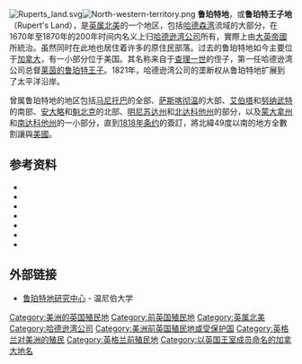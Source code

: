 [[File:Ruperts_land.svg|right]][[Image:North-western-territory.png|left]]
'''鲁珀特地'''，或'''鲁珀特王子地'''（Rupert's Land），是[[英属北美|英属北美]]的一个地区，包括[[哈德森湾|哈德森湾]]流域的大部分，在1670年至1870年的200年时间内名义上归[[哈德逊湾公司|哈德逊湾公司]]所有，實際上由[[大英帝國|大英帝國]]所統治。虽然同时在此地也居住着许多的原住民部落。过去的鲁珀特地如今主要位于[[加拿大|加拿大]]，有一小部分位于美国。其名称来自于[[查理一世_(英格兰)|查理一世]]的侄子，第一任哈德逊湾公司总督[[鲁珀特王子|莱茵的鲁珀特王子]]。1821年，哈德逊湾公司的垄断权从鲁珀特地扩展到了太平洋沿岸。

曾属鲁珀特地的地区包括[[马尼托巴|马尼托巴]]的全部、[[萨斯喀彻温|萨斯喀彻温]]的大部、[[艾伯塔|艾伯塔]]和[[努纳武特|努纳武特]]的南部、[[安大略|安大略]]和[[魁北克|魁北克]]的北部、[[明尼苏达州|明尼苏达州]]和[[北达科他州|北达科他州]]的部分，以及[[蒙大拿州|蒙大拿州]]和[[南达科他州|南达科他州]]的一小部分，直到[[1818年条约|1818年条约]]的簽訂，將北緯49度以南的地方全數割讓與[[美國|美國]]。

==参考资料==
{{refbegin}}
* {{cite book|author1=Gerhard John Ens|author2=R. C. Macleod|author3=Theodore Binnema|title=From Rupert's Land to Canada|url=http://books.google.com/books?id=owas2dba1jYC&pg=PP1|year=2001|publisher=University of Alberta|isbn=978-0-88864-363-6}}
*{{cite book|author=Grant, Cuthbert|title=The English River Book: A North West Company Journal and Account Book of 1786|url=http://books.google.com/books?id=-EHrxcKoL1kC&pg=PP1|year=1990|publisher=McGill-Queen's Press |isbn=978-0-7735-6213-4}}
*{{cite book|author=Richard Clarke Davis|title=Rupert's Land: A Cultural Tapestry|url=http://books.google.com/books?id=3krLZ1JPITQC&pg=PP1|year=1988|publisher=Wilfrid Laurier Univ. Press|isbn=978-0-88920-976-3}}
*{{cite book|author=Greg Gillespie|title=Hunting for Empire: Narratives of Sport in Rupert's Land, 1840-70|url=http://books.google.com/books?id=4dRNymUaaXwC&pg=PP1|year=2007|publisher=UBC Press|isbn=978-0-7748-4038-5}}
* {{cite book
 | author = Hudson's Bay Company
 | title = An Ordinance for the More Effectual Administration of Justice, In the Colony of Rupertsland
 | location = London | publisher = J. Brettell }}
* {{cite book
 | last =  Stubbs | first = Roy St. George
 | title = Four Recorders of Rupert's Land; A Brief Survey of the Hudson's Bay Company Courts of Rupert's Land
 | url =  https://archive.org/details/fourrecordersofr0000stub | location = Winnipeg, MB, Canada
 | publisher = Peguis Publishers | year = 1967 }}
* {{cite book|author=Sarah Tucker|title=The rainbow in the North: a short account of the first establishment of Christianity in Rupert's Land by the Church missionary society|url=http://books.google.com/books?id=1l8BAAAAQAAJ&pg=PP1|year=1851}}
{{refend}}

==外部链接==
*[https://web.archive.org/web/20110706212244/http://uwwebpro.uwinnipeg.ca/academic/ic/rupert/index.html 鲁珀特地研究中心] - 温尼伯大学
{{加拿大主題}}
{{coord|57|00|N|92|18|W|display=title|region:CA-ON_type:adm1st}}

{{Authority control}}
[[Category:美洲的英国殖民地|Category:美洲的英国殖民地]]
[[Category:前英国殖民地|Category:前英国殖民地]]
[[Category:英属北美|Category:英属北美]]
[[Category:哈德逊湾公司|Category:哈德逊湾公司]]
[[Category:美洲前英国殖民地或受保护国|Category:美洲前英国殖民地或受保护国]]
[[Category:英格兰对美洲的殖民|Category:英格兰对美洲的殖民]]
[[Category:英格兰前殖民地|Category:英格兰前殖民地]]
[[Category:以英国王室成员命名的加拿大地名|Category:以英国王室成员命名的加拿大地名]]